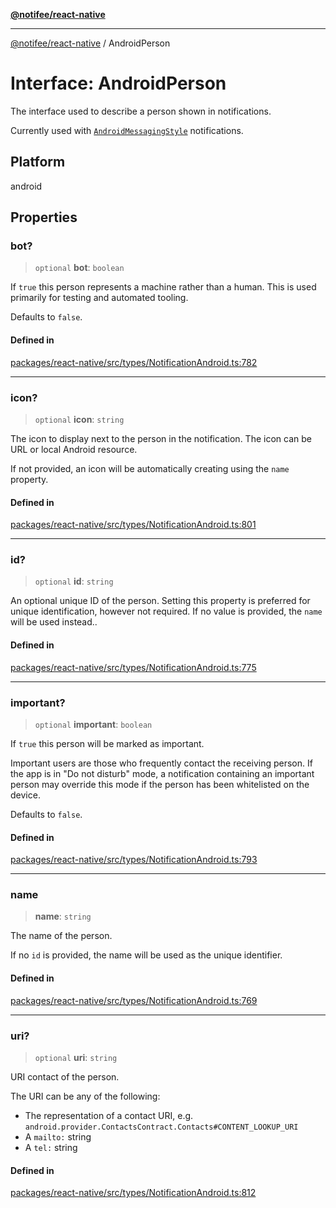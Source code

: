 [**@notifee/react-native**](react-native/reference/index)

***

[@notifee/react-native](react-native/reference/index) / AndroidPerson

# Interface: AndroidPerson

The interface used to describe a person shown in notifications.

Currently used with [`AndroidMessagingStyle`](/react-native/reference/androidmessagingstyle) notifications.

## Platform

android

## Properties

### bot?

> `optional` **bot**: `boolean`

If `true` this person represents a machine rather than a human. This is used primarily for testing and automated tooling.

Defaults to `false`.

#### Defined in

[packages/react-native/src/types/NotificationAndroid.ts:782](https://github.com/invertase/notifee/blob/main/packages/react-native/src/types/NotificationAndroid.ts#L782)

***

### icon?

> `optional` **icon**: `string`

The icon to display next to the person in the notification. The icon can be URL or local
Android resource.

If not provided, an icon will be automatically creating using the `name` property.

#### Defined in

[packages/react-native/src/types/NotificationAndroid.ts:801](https://github.com/invertase/notifee/blob/main/packages/react-native/src/types/NotificationAndroid.ts#L801)

***

### id?

> `optional` **id**: `string`

An optional unique ID of the person. Setting this property is preferred for unique identification,
however not required. If no value is provided, the `name` will be used instead..

#### Defined in

[packages/react-native/src/types/NotificationAndroid.ts:775](https://github.com/invertase/notifee/blob/main/packages/react-native/src/types/NotificationAndroid.ts#L775)

***

### important?

> `optional` **important**: `boolean`

If `true` this person will be marked as important.

Important users are those who frequently contact the receiving person. If the app is in
"Do not disturb" mode, a notification containing an important person may override this mode
if the person has been whitelisted on the device.

Defaults to `false`.

#### Defined in

[packages/react-native/src/types/NotificationAndroid.ts:793](https://github.com/invertase/notifee/blob/main/packages/react-native/src/types/NotificationAndroid.ts#L793)

***

### name

> **name**: `string`

The name of the person.

If no `id` is provided, the name will be used as the unique identifier.

#### Defined in

[packages/react-native/src/types/NotificationAndroid.ts:769](https://github.com/invertase/notifee/blob/main/packages/react-native/src/types/NotificationAndroid.ts#L769)

***

### uri?

> `optional` **uri**: `string`

URI contact of the person.

The URI can be any of the following:

* The representation of a contact URI, e.g. `android.provider.ContactsContract.Contacts#CONTENT_LOOKUP_URI`
* A `mailto:` string
* A `tel:` string

#### Defined in

[packages/react-native/src/types/NotificationAndroid.ts:812](https://github.com/invertase/notifee/blob/main/packages/react-native/src/types/NotificationAndroid.ts#L812)
